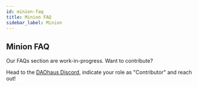 ```yaml
---
id: minion-faq
title: Minion FAQ
sidebar_label: Minion
---
```


## Minion FAQ

Our FAQs section are work-in-progress. Want to contribute? 

Head to the [DAOhaus Discord](https://discord.gg/bUd7HqMx), indicate your role as "Contributor" and reach out! 